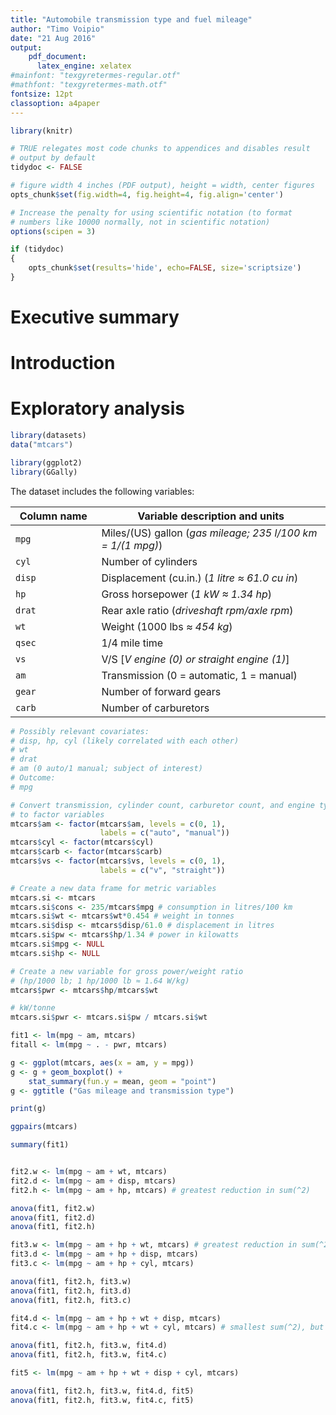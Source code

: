```yaml
---
title: "Automobile transmission type and fuel mileage"
author: "Timo Voipio"
date: "21 Aug 2016"
output:
    pdf_document:
      latex_engine: xelatex
#mainfont: "texgyretermes-regular.otf"
#mathfont: "texgyretermes-math.otf"
fontsize: 12pt
classoption: a4paper
---
```


```r
library(knitr)

# TRUE relegates most code chunks to appendices and disables result
# output by default
tidydoc <- FALSE

# figure width 4 inches (PDF output), height = width, center figures
opts_chunk$set(fig.width=4, fig.height=4, fig.align='center')

# Increase the penalty for using scientific notation (to format
# numbers like 10000 normally, not in scientific notation)
options(scipen = 3)

if (tidydoc)
{
    opts_chunk$set(results='hide', echo=FALSE, size='scriptsize')
}
```

# Executive summary

# Introduction

# Exploratory analysis

```r

library(datasets)
data("mtcars")

library(ggplot2)
library(GGally)
```

The dataset includes the following variables:

Column name | Variable description and units
------------|-------------------------------
`mpg`       | Miles/(US) gallon (*gas mileage; 235 l/100 km = 1/(1 mpg)*)
`cyl`       | Number of cylinders
`disp`      | Displacement (cu.in.) (*1 litre ≈ 61.0 cu in*)
`hp`        | Gross horsepower (*1 kW ≈ 1.34 hp*)
`drat`      | Rear axle ratio (*driveshaft rpm/axle rpm*\footnote{"the drive-axle ratio is a comparison of the number of gear teeth on the ring gear of the rear axle and the pinion gear on the driveshaft. - - For example, a 4.11:1 ratio means there are 4.11 teeth on the axle's ring gear for each tooth on the driveshaft's pinion gear. Or, put another way, the driveshaft must turn 4.11 times to turn the rear wheels one full revolution. - - typical rule of thumb: The higher the numerical ratio, the slower the gear will be. This higher ratio gives a truck greater pulling power, but since the engine must work harder to spin the driveshaft more times for each turn of the rear wheels, top-end speed and fuel economy are sacrificed." Quoted from [here][drat]})
`wt`        | Weight (1000 lbs *≈ 454 kg*)
`qsec`      | 1/4 mile time
`vs`        | V/S [*V engine (0) or straight engine (1)*]
`am`        | Transmission (0 = automatic, 1 = manual)
`gear`      | Number of forward gears
`carb`      | Number of carburetors

```r

# Possibly relevant covariates:
# disp, hp, cyl (likely correlated with each other)
# wt
# drat 
# am (0 auto/1 manual; subject of interest)
# Outcome:
# mpg

# Convert transmission, cylinder count, carburetor count, and engine type
# to factor variables
mtcars$am <- factor(mtcars$am, levels = c(0, 1),
                    labels = c("auto", "manual"))
mtcars$cyl <- factor(mtcars$cyl)
mtcars$carb <- factor(mtcars$carb)
mtcars$vs <- factor(mtcars$vs, levels = c(0, 1),
                    labels = c("v", "straight"))

# Create a new data frame for metric variables
mtcars.si <- mtcars
mtcars.si$cons <- 235/mtcars$mpg # consumption in litres/100 km
mtcars.si$wt <- mtcars$wt*0.454 # weight in tonnes
mtcars.si$disp <- mtcars$disp/61.0 # displacement in litres
mtcars.si$pw <- mtcars$hp/1.34 # power in kilowatts
mtcars.si$mpg <- NULL
mtcars.si$hp <- NULL

# Create a new variable for gross power/weight ratio
# (hp/1000 lb; 1 hp/1000 lb ≈ 1.64 W/kg)
mtcars$pwr <- mtcars$hp/mtcars$wt

# kW/tonne
mtcars.si$pwr <- mtcars.si$pw / mtcars.si$wt

fit1 <- lm(mpg ~ am, mtcars)
fitall <- lm(mpg ~ . - pwr, mtcars)

g <- ggplot(mtcars, aes(x = am, y = mpg))
g <- g + geom_boxplot() +
    stat_summary(fun.y = mean, geom = "point")
g <- ggtitle ("Gas mileage and transmission type")

print(g)

ggpairs(mtcars)

summary(fit1)


fit2.w <- lm(mpg ~ am + wt, mtcars)
fit2.d <- lm(mpg ~ am + disp, mtcars)
fit2.h <- lm(mpg ~ am + hp, mtcars) # greatest reduction in sum(^2)

anova(fit1, fit2.w)
anova(fit1, fit2.d)
anova(fit1, fit2.h)

fit3.w <- lm(mpg ~ am + hp + wt, mtcars) # greatest reduction in sum(^2)
fit3.d <- lm(mpg ~ am + hp + disp, mtcars)
fit3.c <- lm(mpg ~ am + hp + cyl, mtcars)

anova(fit1, fit2.h, fit3.w)
anova(fit1, fit2.h, fit3.d)
anova(fit1, fit2.h, fit3.c)

fit4.d <- lm(mpg ~ am + hp + wt + disp, mtcars)
fit4.c <- lm(mpg ~ am + hp + wt + cyl, mtcars) # smallest sum(^2), but fit4.c not really significant

anova(fit1, fit2.h, fit3.w, fit4.d)
anova(fit1, fit2.h, fit3.w, fit4.c)

fit5 <- lm(mpg ~ am + hp + wt + disp + cyl, mtcars)

anova(fit1, fit2.h, fit3.w, fit4.d, fit5)
anova(fit1, fit2.h, fit3.w, fit4.c, fit5) 

```

[drat]: http://www.worktruckonline.com/channel/vehicle-research/article/story/2011/07/10-factors-to-consider-when-spec-ing-drive-axle-ratios-for-medium-duty-trucks.aspx "10 Factors to Consider when Spec’ing Drive-Axle Ratios for Medium-Duty Trucks"
